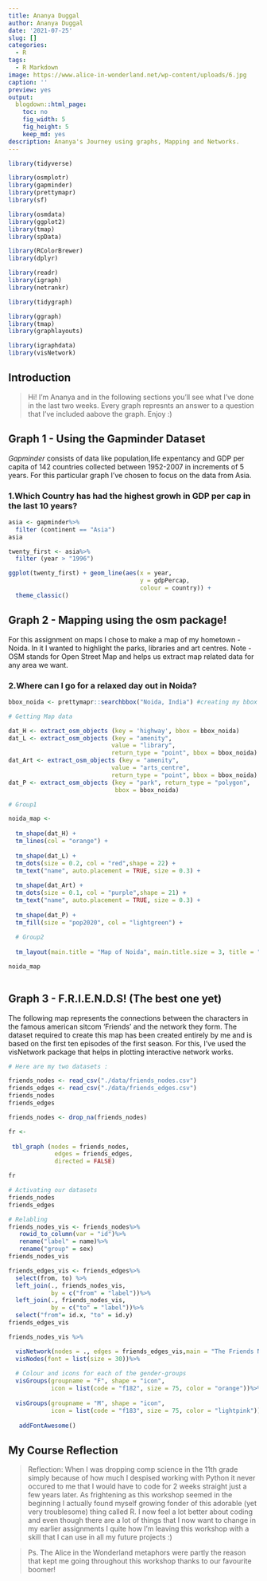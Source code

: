 ```yaml
---
title: Ananya Duggal
author: Ananya Duggal
date: '2021-07-25'
slug: []
categories:
  - R
tags:
  - R Markdown
image: https://www.alice-in-wonderland.net/wp-content/uploads/6.jpg
caption: ''
preview: yes
output:
  blogdown::html_page:
    toc: no
    fig_width: 5
    fig_height: 5
    keep_md: yes
description: Ananya's Journey using graphs, Mapping and Networks.
---
```



```r
library(tidyverse)

library(osmplotr)
library(gapminder)
library(prettymapr)
library(sf)

library(osmdata) 
library(ggplot2)
library(tmap) 
library(spData)

library(RColorBrewer)
library(dplyr)

library(readr)
library(igraph)
library(netrankr)

library(tidygraph)

library(ggraph)
library(tmap)
library(graphlayouts)

library(igraphdata)
library(visNetwork)

```

## Introduction

> Hi! I'm Ananya and in the following sections you'll see what I've done in the last two weeks. Every graph represnts an answer to a question that I've included aabove the graph. Enjoy :)

## Graph 1 - Using the Gapminder Dataset

*Gapminder* consists of data like population,life expentancy and GDP per capita of 142 countries collected between 1952-2007 in increments of 5 years. For this particular graph I've chosen to focus on the data from Asia.

### 1.Which Country has had the highest growh in GDP per cap in the last 10 years?

```r

asia <- gapminder%>%
  filter (continent == "Asia")
asia

```


```r

twenty_first <- asia%>%
  filter (year > "1996")

ggplot(twenty_first) + geom_line(aes(x = year,
                                     y = gdpPercap,
                                     colour = country)) +
  theme_classic()
```


## Graph 2 - Mapping using the osm package!

For this assignment on maps I chose to make a map of my hometown - Noida. In it I wanted to highlight the parks, libraries and art centres.
Note - OSM stands for Open Street Map and helps us extract map related data for any area we want.

### 2.Where can I go for a relaxed day out in Noida?

```r
bbox_noida <- prettymapr::searchbbox("Noida, India") #creating my bbox to capture the exact location of Noida
```

```r
# Getting Map data

dat_H <- extract_osm_objects (key = 'highway', bbox = bbox_noida)
dat_L <- extract_osm_objects (key = "amenity", 
                             value = "library", 
                             return_type = "point", bbox = bbox_noida)
dat_Art <- extract_osm_objects (key = "amenity", 
                             value = "arts_centre", 
                             return_type = "point", bbox = bbox_noida)
dat_P <- extract_osm_objects (key = "park", return_type = "polygon",
                              bbox = bbox_noida)
```

```r
# Group1

noida_map <-  
  
  tm_shape(dat_H) +
  tm_lines(col = "orange") +
  
  tm_shape(dat_L) +
  tm_dots(size = 0.2, col = "red",shape = 22) +
  tm_text("name", auto.placement = TRUE, size = 0.3) +
  
  tm_shape(dat_Art) +
  tm_dots(size = 0.1, col = "purple",shape = 21) +
  tm_text("name", auto.placement = TRUE, size = 0.3) +
  
  tm_shape(dat_P) +
  tm_fill(size = "pop2020", col = "lightgreen") +
  
  # Group2
  
  tm_layout(main.title = "Map of Noida", main.title.size = 3, title = "Itinerary for a relaxed Day Out", title.size = 1, frame = TRUE, frame.lwd = 2, bg.color = "lightyellow") 

noida_map
  
```
 

## Graph 3 - F.R.I.E.N.D.S! (The best one yet)

The following map represents the connections between the characters in the famous american sitcom 'Friends' and the network they form. The dataset required to create this map has been created entirely by me and is based on the first ten episodes of the first season. 
For this, I've used the visNetwork package that helps in plotting interactive network works.

```r
# Here are my two datasets :

friends_nodes <- read_csv("./data/friends_nodes.csv")
friends_edges <- read_csv("./data/friends_edges.csv")
friends_nodes
friends_edges

friends_nodes <- drop_na(friends_nodes)

fr <- 
  
 tbl_graph (nodes = friends_nodes,
             edges = friends_edges, 
             directed = FALSE)

fr
```

```r

# Activating our datasets
friends_nodes
friends_edges

# Relabling 
friends_nodes_vis <- friends_nodes%>% 
   rowid_to_column(var = "id")%>% 
   rename("label" = name)%>% 
   rename("group" = sex)
friends_nodes_vis

friends_edges_vis <- friends_edges%>% 
  select(from, to) %>% 
  left_join(., friends_nodes_vis, 
            by = c("from" = "label"))%>% 
  left_join(., friends_nodes_vis, 
            by = c("to" = "label"))%>%
  select("from"= id.x, "to" = id.y)
friends_edges_vis
```

```r
friends_nodes_vis %>%

  visNetwork(nodes = ., edges = friends_edges_vis,main = "The Friends Network",submain = "Alexa play *I'll be there for you* ", background = "lightyellow")%>% 
  visNodes(font = list(size = 30))%>% 
  
  # Colour and icons for each of the gender-groups
  visGroups(groupname = "F", shape = "icon", 
            icon = list(code = "f182", size = 75, color = "orange"))%>% 
  
  visGroups(groupname = "M", shape = "icon", 
            icon = list(code = "f183", size = 75, color = "lightpink"))%>% 
  
   addFontAwesome()
```


## My Course Reflection

> Reflection: When I was dropping comp science in the 11th grade simply because of how much I despised working with Python it never occured to me that I would have to code for 2 weeks straight just a few years later. As frightening as this workshop seemed in the beginning I actually found myself growing fonder of this adorable (yet very troublesome) thing called R. I now feel a lot better about coding and even though there are a lot of things that I now want to change in my earlier assignments I quite how I'm leaving this workshop with a skill that I can use in all my future projects :)

> Ps. The Alice in the Wonderland metaphors were partly the reason that kept me going throughout this workshop thanks to our favourite boomer!


